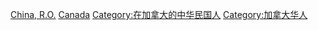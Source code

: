 [[Category:移民加拿大的外國人|China, R.O.]]
[[Category:移民外國的中華民國人|Canada]]
[[Category:在加拿大的中华民国人|Category:在加拿大的中华民国人]]
[[Category:加拿大华人|Category:加拿大华人]]